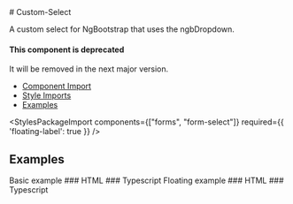 
<Meta of={CustomSelectStories} />

<div className="docs-title">
  # Custom-Select

  <link-design of={JSON.stringify(CustomSelectStories)}></link-design>
  <PostComponentDemoLink component="custom-select" />
</div>

<p className="lead">A custom select for NgBootstrap that uses the ngbDropdown.</p>

<PostAlert type="warning">
  <h4 slot="heading">This component is deprecated</h4>
  <p>It will be removed in the next major version.</p>
</PostAlert>

<ul>
  <li>
    <a href="#component-import" target="_self">Component Import</a>
  </li>
  <li>
    <a href="#style-imports" target="_self">Style Imports</a>
  </li>
  <li>
    <a href="#examples" target="_self">Examples</a>
  </li>
</ul>

<NgbComponentImport component="dropdown"/>

<StylesPackageImport components={["forms", "form-select"]}
                     required={{ 'floating-label': true }} />

## Examples

<PostTabs>
  <PostTabHeader slot="tabs" panel="sampleBasic">Basic example</PostTabHeader>
  <PostTabPanel name="sampleBasic">
    ### HTML
    <Source code={SampleBasicHTML} language="html" />
    ### Typescript
    <Source code={SampleBasicTS} language="typescript"/>
  </PostTabPanel>
  <PostTabHeader slot="tabs" panel="sampleFloating">Floating example</PostTabHeader>
  <PostTabPanel name="sampleFloating">
    ### HTML
    <Source code={SampleFloatingHTML} language="html" />
    ### Typescript
    <Source code={SampleFloatingTS} language="typescript"/>
  </PostTabPanel>
</PostTabs>


